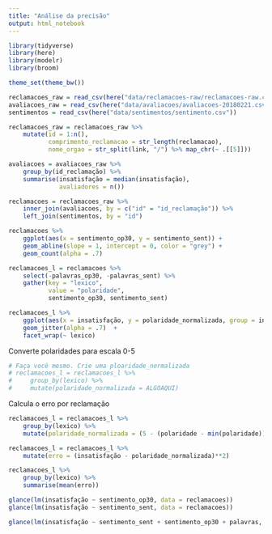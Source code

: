```yaml
---
title: "Análise da precisão"
output: html_notebook
---
```


```r
library(tidyverse)
library(here)
library(modelr)
library(broom)

theme_set(theme_bw())
```

```r
reclamacoes_raw = read_csv(here("data/reclamacoes-raw/reclamacoes-raw.csv"))
avaliacoes_raw = read_csv(here("data/avaliacoes/avaliacoes-20180221.csv"))
sentimentos = read_csv(here("data/sentimentos/sentimento.csv"))

reclamacoes_raw = reclamacoes_raw %>% 
    mutate(id = 1:n(), 
           comprimento_reclamacao = str_length(reclamacao), 
           nome_orgao = str_split(link, "/") %>% map_chr(~ .[[5]]))
```

```r
avaliacoes = avaliacoes_raw %>% 
    group_by(id_reclamação) %>% 
    summarise(insatisfação = median(insatisfação), 
              avaliadores = n())

reclamacoes = reclamacoes_raw %>% 
    inner_join(avaliacoes, by = c("id" = "id_reclamação")) %>% 
    left_join(sentimentos, by = "id")

```

```r
reclamacoes %>% 
    ggplot(aes(x = sentimento_op30, y = sentimento_sent)) + 
    geom_abline(slope = 1, intercept = 0, color = "grey") + 
    geom_count(alpha = .7) 
```

```r
reclamacoes_l = reclamacoes %>%  
    select(-palavras_op30, -palavras_sent) %>% 
    gather(key = "lexico", 
           value = "polaridade", 
           sentimento_op30, sentimento_sent)

reclamacoes_l %>% 
    ggplot(aes(x = insatisfação, y = polaridade_normalizada, group = insatisfação)) + 
    geom_jitter(alpha = .7)  + 
    facet_wrap(~ lexico)
```

Converte polaridades para escala 0-5

```r
# Faça você mesmo. Crie uma ploaridade_normalizada
# reclamacoes_l = reclamacoes_l %>% 
#     group_by(lexico) %>% 
#     mutate(polaridade_normalizada = ALGOAQUI)
```

Calcula o erro por reclamação

```r
reclamacoes_l = reclamacoes_l %>% 
    group_by(lexico) %>% 
    mutate(polaridade_normalizada = (5 - (polaridade - min(polaridade)) / (max(polaridade) - min(polaridade)) * 5))

reclamacoes_l = reclamacoes_l %>% 
    mutate(erro = (insatisfação - polaridade_normalizada)**2)
```


```r
reclamacoes_l %>% 
    group_by(lexico) %>% 
    summarise(mean(erro))

glance(lm(insatisfação ~ sentimento_op30, data = reclamacoes))
glance(lm(insatisfação ~ sentimento_sent, data = reclamacoes))

glance(lm(insatisfação ~ sentimento_sent + sentimento_op30 + palavras, data = filter(reclamacoes, sentimento_op30 < 10)))
```

